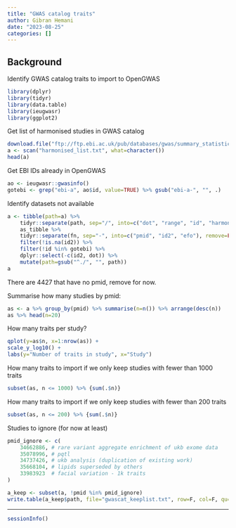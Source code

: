 ```yaml
---
title: "GWAS catalog traits"
author: Gibran Hemani
date: "2023-08-25"
categories: []
---
```


## Background

Identify GWAS catalog traits to import to OpenGWAS

```r
library(dplyr)
library(tidyr)
library(data.table)
library(ieugwasr)
library(ggplot2)
```

Get list of harmonised studies in GWAS catalog

```r
download.file("ftp://ftp.ebi.ac.uk/pub/databases/gwas/summary_statistics/harmonised_list.txt", "harmonised_list.txt")
a <- scan("harmonised_list.txt", what=character())
head(a)
```

Get EBI IDs already in OpenGWAS

```r
ao <- ieugwasr::gwasinfo()
gotebi <- grep("ebi-a", ao$id, value=TRUE) %>% gsub("ebi-a-", "", .)
```

Identify datasets not available

```r
a <- tibble(path=a) %>%
    tidyr::separate(path, sep="/", into=c("dot", "range", "id", "harmonised", "fn"), remove=FALSE) %>% 
    as_tibble %>%
    tidyr::separate(fn, sep="-", into=c("pmid", "id2", "efo"), remove=FALSE) %>%
    filter(!is.na(id2)) %>%
    filter(!id %in% gotebi) %>%
    dplyr::select(-c(id2, dot)) %>%
    mutate(path=gsub("^./", "", path))
a
```

There are 4427 that have no pmid, remove for now.

Summarise how many studies by pmid:

```r
as <- a %>% group_by(pmid) %>% summarise(n=n()) %>% arrange(desc(n))
as %>% head(n=20)
```

How many traits per study?

```r
qplot(y=as$n, x=1:nrow(as)) +
scale_y_log10() +
labs(y="Number of traits in study", x="Study")
```

How many traits to import if we only keep studies with fewer than 1000 traits

```r
subset(as, n <= 1000) %>% {sum(.$n)}
```

How many traits to import if we only keep studies with fewer than 200 traits

```r
subset(as, n <= 200) %>% {sum(.$n)}
```

Studies to ignore (for now at least)

```r
pmid_ignore <- c(
    34662886, # rare variant aggregate enrichment of ukb exome data
    35078996, # pqtl
    34737426, # ukb analysis (duplication of existing work)
    35668104, # lipids superseded by others
    33983923  # facial variation - 1k traits
)
```


```r
a_keep <- subset(a, !pmid %in% pmid_ignore)
write.table(a_keep$path, file="gwascat_keeplist.txt", row=F, col=F, qu=F)
```

---

```r
sessionInfo()
```
